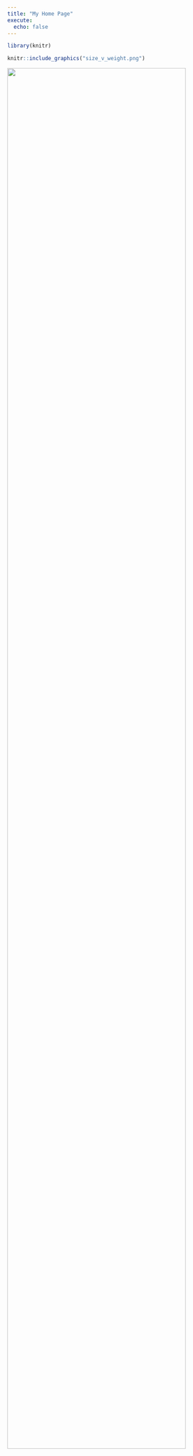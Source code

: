 ```yaml
---
title: "My Home Page"
execute: 
  echo: false
---
```


```r
library(knitr)
```

```r
knitr::include_graphics("size_v_weight.png")
```

<img src="tutorial_files/figure-html/unnamed-chunk-4-1.png" width="90%" />